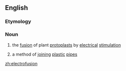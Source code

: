 ==English==

===Etymology===
{{prefix|electro|fusion|lang=en}}

===Noun===
{{en-noun|-}}

# {{label|en|biology}} the [[fusion]] of plant [[protoplast]]s by [[electrical]] [[stimulation]]
# a method of [[joining]] [[plastic]] [[pipe]]s

[[zh:electrofusion]]